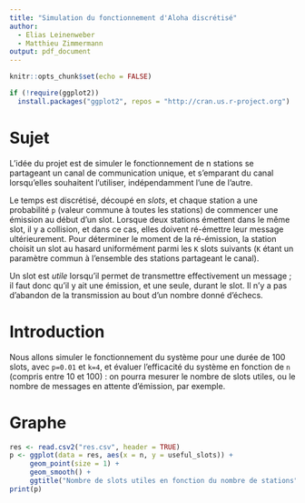 ```yaml
---
title: "Simulation du fonctionnement d'Aloha discrétisé"
author:
  - Elias Leinenweber
  - Matthieu Zimmermann
output: pdf_document
---
```


```r
knitr::opts_chunk$set(echo = FALSE)
```

```r
if (!require(ggplot2))
  install.packages("ggplot2", repos = "http://cran.us.r-project.org")
```

# Sujet

L'idée du projet est de simuler le fonctionnement de n stations se partageant un
canal de communication unique, et s'emparant du canal lorsqu'elles souhaitent
l'utiliser, indépendamment l'une de l'autre.

Le temps est discrétisé, découpé en *slots*, et chaque station a une probabilité
`p` (valeur commune à toutes les stations) de commencer une émission au début
d'un slot. Lorsque deux stations émettent dans le même slot, il y a collision,
et dans ce cas, elles doivent ré-émettre leur message ultérieurement. Pour
déterminer le moment de la ré-émission, la station choisit un slot au hasard
uniformément parmi les `K` slots suivants (`K` étant un paramètre commun à
l'ensemble des stations partageant le canal).

Un slot est *utile* lorsqu'il permet de transmettre effectivement un message ;
il faut donc qu'il y ait une émission, et une seule, durant le slot. Il n'y a
pas d'abandon de la transmission au bout d'un nombre donné d'échecs.

# Introduction

Nous allons simuler le fonctionnement du système pour une durée de 100 slots,
avec `p=0.01` et `k=4`, et évaluer l'efficacité du système en fonction de `n`
(compris entre 10 et 100) : on pourra mesurer le nombre de slots utiles, ou le
nombre de messages en attente d'émission, par exemple.

# Graphe

```r
res <- read.csv2("res.csv", header = TRUE)
p <- ggplot(data = res, aes(x = n, y = useful_slots)) +
     geom_point(size = 1) +
     geom_smooth() +
     ggtitle("Nombre de slots utiles en fonction du nombre de stations")
print(p)
```

